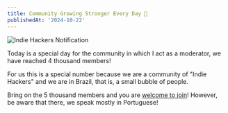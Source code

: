 ```yaml
---
title: Community Growing Stronger Every Day 🚀
publishedAt: '2024-10-22'
---
```


![Indie Hackers Notification](/content/indie-hackers-notification.gif 'Indie Hackers Notification')

Today is a special day for the community in which I act as a moderator, we have reached 4 thousand members!

For us this is a special number because we are a community of "Indie Hackers" and we are in Brazil, that is, a small bubble of people.

Bring on the 5 thousand members and you are [welcome to join](https://discord.gg/indiehackingbr)! However, be aware that there, we speak mostly in Portuguese!
